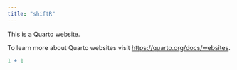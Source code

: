 ```yaml
---
title: "shiftR"
---
```


This is a Quarto website.

To learn more about Quarto websites visit <https://quarto.org/docs/websites>.

```r
1 + 1
```
